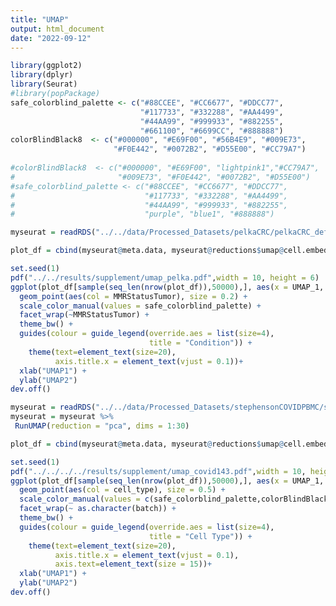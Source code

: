 ```yaml
---
title: "UMAP"
output: html_document
date: "2022-09-12"
---
```

```r
library(ggplot2)
library(dplyr)
library(Seurat)
#library(popPackage)
safe_colorblind_palette <- c("#88CCEE", "#CC6677", "#DDCC77",
                             "#117733", "#332288", "#AA4499", 
                             "#44AA99", "#999933", "#882255",
                             "#661100", "#6699CC", "#888888")
colorBlindBlack8  <- c("#000000", "#E69F00", "#56B4E9", "#009E73", 
                       "#F0E442", "#0072B2", "#D55E00", "#CC79A7")  
                       
#colorBlindBlack8  <- c("#000000", "#E69F00", "lightpink1","#CC79A7", 
#                       "#009E73", "#F0E442", "#0072B2", "#D55E00")
#safe_colorblind_palette <- c("#88CCEE", "#CC6677", "#DDCC77",
#                             "#117733", "#332288", "#AA4499", 
#                             "#44AA99", "#999933", "#882255",
#                             "purple", "blue1", "#888888")  
```

```r
myseurat = readRDS("../../data/Processed_Datasets/pelkaCRC/pelkaCRC_default/pelkaCRC_default.Rds")

plot_df = cbind(myseurat@meta.data, myseurat@reductions$umap@cell.embeddings)

set.seed(1)
pdf("../../results/supplement/umap_pelka.pdf",width = 10, height = 6)
ggplot(plot_df[sample(seq_len(nrow(plot_df)),50000),], aes(x = UMAP_1, y = UMAP_2))+
  geom_point(aes(col = MMRStatusTumor), size = 0.2) +
  scale_color_manual(values = safe_colorblind_palette) +
  facet_wrap(~MMRStatusTumor) +
  theme_bw() +
  guides(colour = guide_legend(override.aes = list(size=4),
                               title = "Condition")) +
    theme(text=element_text(size=20),
          axis.title.x = element_text(vjust = 0.1))+
  xlab("UMAP1") +
  ylab("UMAP2")
dev.off() 

```



```r
myseurat = readRDS("../../data/Processed_Datasets/stephensonCOVIDPBMC/stephensonCOVIDPBMC_default/stephensonCOVIDPBMC_default.Rds")
myseurat = myseurat %>%
 RunUMAP(reduction = "pca", dims = 1:30)

plot_df = cbind(myseurat@meta.data, myseurat@reductions$umap@cell.embeddings)

```

```r
set.seed(1)
pdf("../../../../results/supplement/umap_covid143.pdf",width = 10, height = 6)
ggplot(plot_df[sample(seq_len(nrow(plot_df)),50000),], aes(x = UMAP_1, y = UMAP_2))+
  geom_point(aes(col = cell_type), size = 0.5) +
  scale_color_manual(values = c(safe_colorblind_palette,colorBlindBlack8)) +
  facet_wrap(~ as.character(batch)) +
  theme_bw() +
  guides(colour = guide_legend(override.aes = list(size=4),
                               title = "Cell Type")) +
    theme(text=element_text(size=20),
          axis.title.x = element_text(vjust = 0.1),
          axis.text=element_text(size = 15))+
  xlab("UMAP1") +
  ylab("UMAP2")
dev.off() 

```

